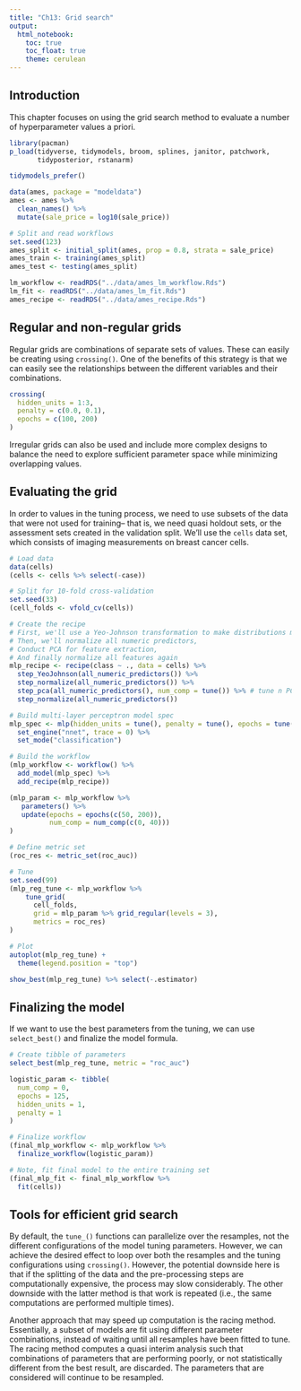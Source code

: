 ```yaml
---
title: "Ch13: Grid search"
output:
  html_notebook:
    toc: true
    toc_float: true
    theme: cerulean
---
```


## Introduction 

This chapter focuses on using the grid search method to evaluate a number of hyperparameter values a priori.  

```r
library(pacman)
p_load(tidyverse, tidymodels, broom, splines, janitor, patchwork, 
       tidyposterior, rstanarm)

tidymodels_prefer()

data(ames, package = "modeldata")
ames <- ames %>% 
  clean_names() %>% 
  mutate(sale_price = log10(sale_price))

# Split and read workflows
set.seed(123)
ames_split <- initial_split(ames, prop = 0.8, strata = sale_price)
ames_train <- training(ames_split)
ames_test <- testing(ames_split)

lm_workflow <- readRDS("../data/ames_lm_workflow.Rds")
lm_fit <- readRDS("../data/ames_lm_fit.Rds")
ames_recipe <- readRDS("../data/ames_recipe.Rds")
```

## Regular and non-regular grids

Regular grids are combinations of separate sets of values.  These can easily be creating using `crossing()`.  One of the benefits of this strategy is that we can easily see the relationships between the different variables and their combinations.  

```r
crossing(
  hidden_units = 1:3,
  penalty = c(0.0, 0.1), 
  epochs = c(100, 200)
)

```

Irregular grids can also be used and include more complex designs to balance the need to explore sufficient parameter space while minimizing overlapping values.

## Evaluating the grid

In order to values in the tuning process, we need to use subsets of the data that were not used for training-- that is, we need quasi holdout sets, or the assessment sets created in the validation split.  We'll use the `cells` data set, which consists of imaging measurements on breast cancer cells.  

```r
# Load data
data(cells)
(cells <- cells %>% select(-case))

# Split for 10-fold cross-validation
set.seed(33)
(cell_folds <- vfold_cv(cells))

# Create the recipe
# First, we'll use a Yeo-Johnson transformation to make distributions more symmetrical
# Then, we'll normalize all numeric predictors, 
# Conduct PCA for feature extraction, 
# And finally normalize all features again
mlp_recipe <- recipe(class ~ ., data = cells) %>% 
  step_YeoJohnson(all_numeric_predictors()) %>% 
  step_normalize(all_numeric_predictors()) %>%
  step_pca(all_numeric_predictors(), num_comp = tune()) %>% # tune n PCs to retain
  step_normalize(all_numeric_predictors())

# Build multi-layer perceptron model spec
mlp_spec <- mlp(hidden_units = tune(), penalty = tune(), epochs = tune()) %>% 
  set_engine("nnet", trace = 0) %>% 
  set_mode("classification")

# Build the workflow
(mlp_workflow <- workflow() %>% 
  add_model(mlp_spec) %>% 
  add_recipe(mlp_recipe))


```

```r
(mlp_param <- mlp_workflow %>% 
   parameters() %>% 
   update(epochs = epochs(c(50, 200)), 
          num_comp = num_comp(c(0, 40)))
)
```

```r
# Define metric set
(roc_res <- metric_set(roc_auc))

# Tune
set.seed(99)
(mlp_reg_tune <- mlp_workflow %>% 
    tune_grid(
      cell_folds, 
      grid = mlp_param %>% grid_regular(levels = 3), 
      metrics = roc_res)
)

# Plot 
autoplot(mlp_reg_tune) +
  theme(legend.position = "top")

```

```r
show_best(mlp_reg_tune) %>% select(-.estimator)
```

## Finalizing the model

If we want to use the best parameters from the tuning, we can use `select_best()` and finalize the model formula.

```r
# Create tibble of parameters
select_best(mlp_reg_tune, metric = "roc_auc")

logistic_param <- tibble(
  num_comp = 0, 
  epochs = 125, 
  hidden_units = 1, 
  penalty = 1
)

# Finalize workflow
(final_mlp_workflow <- mlp_workflow %>% 
  finalize_workflow(logistic_param))

```

```r
# Note, fit final model to the entire training set
(final_mlp_fit <- final_mlp_workflow %>% 
  fit(cells))

```

## Tools for efficient grid search

By default, the `tune_()` functions can parallelize over the resamples, not the different configurations of the model tuning parameters.  However, we can achieve the desired effect to loop over both the resamples and the tuning configurations using `crossing()`.  However, the potential downside here is that if the splitting of the data and the pre-processing steps are computationally expensive, the process may slow considerably.  The other downside with the latter method is that work is repeated (i.e., the same computations are performed multiple times).  

Another approach that may speed up computation is the racing method.  Essentially, a subset of models are fit using different parameter combinations, instead of waiting until all resamples have been fitted to tune.  The racing method computes a quasi interim analysis such that combinations of parameters that are performing poorly, or not statistically different from the best result, are discarded.  The parameters that are considered will continue to be resampled.  